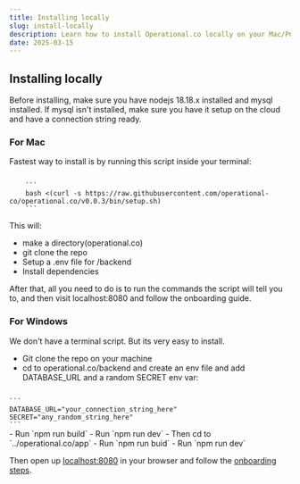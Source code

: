 ```yaml
---
title: Installing locally
slug: install-locally
description: Learn how to install Operational.co locally on your Mac/PC
date: 2025-03-15
---
```



## Installing locally

Before installing, make sure you have nodejs 18.18.x installed and mysql installed. If mysql isn't installed, make sure you have it setup on the cloud and have a connection string ready.

### For Mac

Fastest way to install is by running this script inside your terminal:

<Code lang="bash" client:load>
	```
	bash <(curl -s https://raw.githubusercontent.com/operational-co/operational.co/v0.0.3/bin/setup.sh)
	```
</Code>

This will:

- make a directory(operational.co)
- git clone the repo
- Setup a .env file for /backend
- Install dependencies

After that, all you need to do is to run the commands the script will tell you to, and then visit localhost:8080 and follow the onboarding guide.

### For Windows

We don't have a terminal script. But its very easy to install.

- Git clone the repo on your machine
- cd to operational.co/backend and create an env file and add DATABASE_URL and a random SECRET env var:
<Code lang="bash" client:load>
```
DATABASE_URL="your_connection_string_here"
SECRET="any_random_string_here"
```
</Code>
- Run `npm run build`
- Run `npm run dev`
- Then cd to `../operational.co/app`
- Run `npm run buid`
- Run `npm run dev`

Then open up [localhost:8080](http://localhost:8080) in your browser and follow the [onboarding steps](/selfhosted/onboarding).
